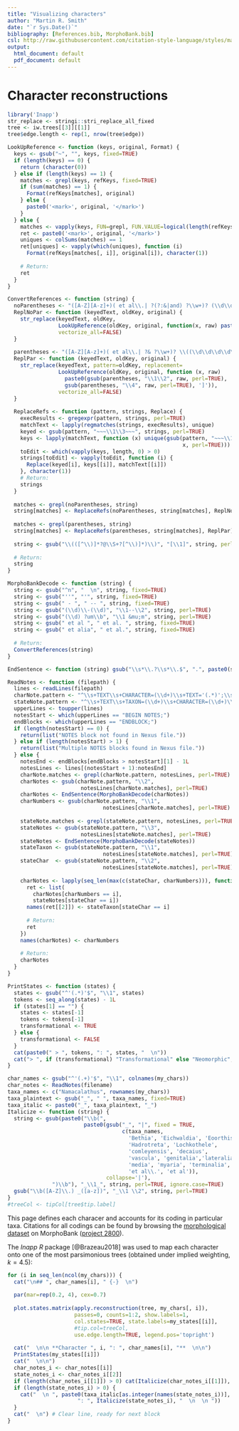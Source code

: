 ```yaml
---
title: "Visualizing characters"
author: "Martin R. Smith"
date: "`r Sys.Date()`"
bibliography: [References.bib, MorphoBank.bib]
csl: http://raw.githubusercontent.com/citation-style-language/styles/master/apa-old-doi-prefix.csl
output:
  html_document: default
  pdf_document: default
---
```


# Character reconstructions {#reconstructions}

```R
library('Inapp')
str_replace <- stringi::stri_replace_all_fixed
tree <- iw.trees[[3]][[1]]
tree$edge.length <- rep(1, nrow(tree$edge))

LookUpReference <- function (keys, original, Format) {
  keys <- gsub("~", "", keys, fixed=TRUE)
  if (length(keys) == 0) {
    return (character(0))
  } else if (length(keys) == 1) {
    matches <- grepl(keys, refKeys, fixed=TRUE)
    if (sum(matches) == 1) {
      Format(refKeys[matches], original)
    } else {
      paste0('<mark>', original, '</mark>')
    }
  } else {
    matches <- vapply(keys, FUN=grepl, FUN.VALUE=logical(length(refKeys)), refKeys, fixed=TRUE)
    ret <- paste0('<mark>', original, '</mark>')
    uniques <- colSums(matches) == 1
    ret[uniques] <- vapply(which(uniques), function (i) 
      Format(refKeys[matches[, i]], original[i]), character(1))
    
    # Return:
    ret
  }
}

ConvertReferences <- function (string) {
  noParentheses <- "([A-Z][A-z]+)( et al\\.| ?(?:&|and) ?\\w+)? (\\d\\d\\d\\d\\w?)"
  ReplNoPar <- function (keyedText, oldKey, original) {
    str_replace(keyedText, oldKey,
                LookUpReference(oldKey, original, function(x, raw) paste0('@', x)),
                vectorize_all=FALSE)
  }
  
  parentheses <- "([A-Z][A-z]+)( et al\\.| ?& ?\\w+)? \\((\\d\\d\\d\\d\\w?)([^\\)]*)\\)"
  ReplPar <- function (keyedText, oldKey, original) {
    str_replace(keyedText, pattern=oldKey, replacement=
                LookUpReference(oldKey, original, function (x, raw)
                  paste0(gsub(parentheses, "\\1\\2", raw, perl=TRUE), ' [-@', x,
                  gsub(parentheses, "\\4", raw, perl=TRUE), ']')),
                vectorize_all=FALSE)
  }
  
  ReplaceRefs <- function (pattern, strings, Replace) {
    execResults <- gregexpr(pattern, strings, perl=TRUE)
    matchText <- lapply(regmatches(strings, execResults), unique)
    keyed <- gsub(pattern, "~~~\\1\\3~~~", strings, perl=TRUE)
    keys <- lapply(matchText, function (x) unique(gsub(pattern, "~~~\\1\\3~~~",
                                                       x, perl=TRUE)))
    toEdit <- which(vapply(keys, length, 0) > 0)
    strings[toEdit] <- vapply(toEdit, function (i) {
      Replace(keyed[i], keys[[i]], matchText[[i]])
    }, character(1))
    # Return:
    strings
  }
  
  matches <- grepl(noParentheses, string)
  string[matches] <- ReplaceRefs(noParentheses, string[matches], ReplNoPar)
  
  matches <- grepl(parentheses, string)
  string[matches] <- ReplaceRefs(parentheses, string[matches], ReplPar)
  
  string <- gsub("\\(([^\\)]*?@\\S+?[^\\)]*)\\)", "[\\1]", string, perl=TRUE)
  
  # Return:
  string
}

MorphoBankDecode <- function (string) {
  string <- gsub("^n", "  \n", string, fixed=TRUE)
  string <- gsub("''", "'", string, fixed=TRUE)
  string <- gsub(" - ", " -- ", string, fixed=TRUE)
  string <- gsub("(\\d)\\-(\\d)", "\\1--\\2", string, perl=TRUE)
  string <- gsub("(\\d) ?um\\b", "\\1 &mu;m", string, perl=TRUE)
  string <- gsub(" et al ", " et al. ", string, fixed=TRUE)
  string <- gsub(" et alia", " et al.", string, fixed=TRUE)
  
  # Return:
  ConvertReferences(string)
}

EndSentence <- function (string) gsub("\\s*\\.?\\s*\\.$", ".", paste0(string, '.'), perl=TRUE)

ReadNotes <- function (filepath) {
  lines <- readLines(filepath)
  charNote.pattern <- "^\\s+TEXT\\s+CHARACTER=(\\d+)\\s+TEXT='(.*)';\\s*$"
  stateNote.pattern <- "^\\s+TEXT\\s+TAXON=(\\d+)\\s+CHARACTER=(\\d+)\\s+TEXT='(.*)';\\s*$"
  upperLines <- toupper(lines)
  notesStart <- which(upperLines == "BEGIN NOTES;")
  endBlocks <- which(upperLines == "ENDBLOCK;")
  if (length(notesStart) == 0) {
    return(list("NOTES block not found in Nexus file."))
  } else if (length(notesStart) > 1) {
    return(list("Multiple NOTES blocks found in Nexus file."))
  } else {
    notesEnd <- endBlocks[endBlocks > notesStart][1] - 1L
    notesLines <- lines[(notesStart + 1):notesEnd]
    charNote.matches <- grepl(charNote.pattern, notesLines, perl=TRUE)
    charNotes <- gsub(charNote.pattern, "\\2",
                       notesLines[charNote.matches], perl=TRUE)
    charNotes <- EndSentence(MorphoBankDecode(charNotes))
    charNumbers <- gsub(charNote.pattern, "\\1",
                              notesLines[charNote.matches], perl=TRUE)
    
    stateNote.matches <- grepl(stateNote.pattern, notesLines, perl=TRUE)
    stateNotes <- gsub(stateNote.pattern, "\\3",
                       notesLines[stateNote.matches], perl=TRUE)
    stateNotes <- EndSentence(MorphoBankDecode(stateNotes))
    stateTaxon <- gsub(stateNote.pattern, "\\1",
                              notesLines[stateNote.matches], perl=TRUE)
    stateChar  <- gsub(stateNote.pattern, "\\2",
                              notesLines[stateNote.matches], perl=TRUE)
    
    charNotes <- lapply(seq_len(max(c(stateChar, charNumbers))), function (i) {
      ret <- list(
        charNotes[charNumbers == i],
        stateNotes[stateChar == i])
      names(ret[[2]]) <- stateTaxon[stateChar == i]
      
      # Return:
      ret
    })
    names(charNotes) <- charNumbers
    
    # Return:
    charNotes
  }
}

PrintStates <- function (states) {
  states <- gsub("^'(.*)'$", "\\1", states)
  tokens <- seq_along(states) - 1L
  if (states[1] == "") {
    states <- states[-1]
    tokens <- tokens[-1]
    transformational <- TRUE
  } else {
    transformational <- FALSE
  }
  cat(paste0(" > ", tokens, ": ", states, "  \n"))
  cat("> ", if (transformational) "Transformational" else "Neomorphic", " character.  \n>\n")
}

char_names <- gsub("^'(.+)'$", "\\1", colnames(my_chars))
char_notes <- ReadNotes(filename)
taxa_names <- c("Namacalathus", rownames(my_chars))
taxa_plaintext <- gsub("_", " ", taxa_names, fixed=TRUE)
taxa_italic <- paste0("_", taxa_plaintext, "_")
Italicize <- function (string) {
  string <- gsub(paste0("\\b(", 
                        paste0(gsub("_", "|", fixed = TRUE,
                                    c(taxa_names,
                                      'Bethia', 'Eichwaldia', 'Eoorthis',
                                      'Hadrotreta', 'Lochkothele',
                                      'comleyensis', 'decaius',
                                      'vascula', 'genitalia','lateralia',
                                      'media', 'myaria', 'terminalia',
                                      'et al\\.', 'et al')),
                               collapse='|'),
              ")\\b"), "_\\1_", string, perl=TRUE, ignore.case=TRUE)
  gsub("\\b([A-Z]\\.) _([a-z])", "_\\1 \\2", string, perl=TRUE)
}
#treeCol <- tipCol[tree$tip.label]
```

This page defines each characer and accounts for its coding in particular taxa.  Citations for all codings can be found by browsing the [morphological dataset](#dataset) on MorphoBank ([project 2800](https://morphobank.org/permalink/?P2800)).

The _Inapp_ _R_ package [@Brazeau2018] was used to map each character onto one of the most parsimonious trees (obtained under implied weighting, $k = 4.5$):


```R
for (i in seq_len(ncol(my_chars))) {
  cat("\n## ", char_names[i], " {-}  \n")
  
  par(mar=rep(0.2, 4), cex=0.7)
  
  plot.states.matrix(apply.reconstruction(tree, my_chars[, i]),
                     passes=0, counts=1:2, show.labels=1,
                     col.states=TRUE, state.labels=my_states[[i]],
                     #tip.col=treeCol, 
                     use.edge.length=TRUE, legend.pos='topright')
  
  cat("  \n\n **Character ", i, ": ", char_names[i], "**  \n\n")
  PrintStates(my_states[[i]])
  cat("  \n\n")
  char_notes_i <- char_notes[[i]]
  state_notes_i <- char_notes_i[[2]]
  if (length(char_notes_i[[1]]) > 0) cat(Italicize(char_notes_i[[1]]), "  \n")
  if (length(state_notes_i) > 0) {
    cat("  \n ", paste0(taxa_italic[as.integer(names(state_notes_i))],
                      ": ", Italicize(state_notes_i), "  \n  \n "))
  }
  cat("  \n") # Clear line, ready for next block
}
```
